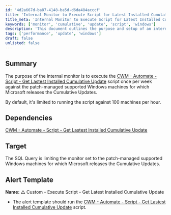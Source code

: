 ```yaml
---
id: '4d2a667d-ba87-4148-ba5d-d6da484acccf'
title: 'Internal Monitor to Execute Script for Latest Installed Cumulative Update'
title_meta: 'Internal Monitor to Execute Script for Latest Installed Cumulative Update'
keywords: ['monitor', 'cumulative', 'update', 'script', 'windows']
description: 'This document outlines the purpose and setup of an internal monitor designed to execute the script for retrieving the latest installed cumulative updates on supported Windows machines. The monitor runs weekly and is limited to 100 machines per hour, ensuring efficient patch management.'
tags: ['performance', 'update', 'windows']
draft: false
unlisted: false
---
```

## Summary

The purpose of the internal monitor is to execute the [CWM - Automate - Script - Get Lastest Installed Cumulative Update](https://proval.itglue.com/DOC-5078775-12849478) script once per week against the patch-managed supported Windows machines for which Microsoft releases the Cumulative Updates.

By default, it's limited to running the script against 100 machines per hour.

## Dependencies

[CWM - Automate - Script - Get Lastest Installed Cumulative Update](https://proval.itglue.com/DOC-5078775-12849478)

## Target

The SQL Query is limiting the monitor set to the patch-managed supported Windows machines for which Microsoft releases the Cumulative Updates.

## Alert Template

**Name:** △ Custom - Execute Script - Get Latest Installed Cumulative Update

- The alert template should run the [CWM - Automate - Script - Get Lastest Installed Cumulative Update](https://proval.itglue.com/DOC-5078775-12849478) script.












